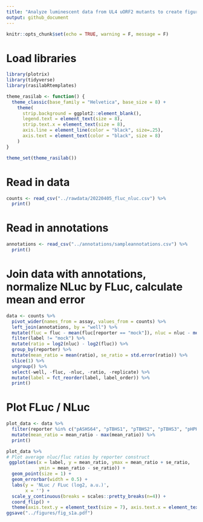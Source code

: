 ```yaml
---
title: "Analyze luminescent data from UL4 uORF2 mutants to create figure S1A"
output: github_document
---
```


```r
knitr::opts_chunk$set(echo = TRUE, warning = F, message = F)
```

# Load libraries

```r
library(plotrix)
library(tidyverse)
library(rasilabRtemplates)

theme_rasilab <- function() {
  theme_classic(base_family = "Helvetica", base_size = 8) +
    theme(
      strip.background = ggplot2::element_blank(),
      legend.text = element_text(size = 8),
      strip.text.x = element_text(size = 8),
      axis.line = element_line(color = "black", size=.25),
      axis.text = element_text(color = "black", size = 8)
    )
}

theme_set(theme_rasilab())
```

# Read in data

```r
counts <- read_csv("../rawdata/20220405_fluc_nluc.csv") %>%
  print()
```

# Read in annotations

```r
annotations <- read_csv("../annotations/sampleannotations.csv") %>%
  print()
```

# Join data with annotations, normalize NLuc by FLuc, calculate mean and error

```r
data <- counts %>% 
  pivot_wider(names_from = assay, values_from = counts) %>%
  left_join(annotations, by = "well") %>%
  mutate(fluc = fluc - mean(fluc[reporter == "mock"]), nluc = nluc - mean(nluc[reporter == "mock"])) %>%
  filter(label != "mock") %>% 
  mutate(ratio = log2(nluc) - log2(fluc)) %>% 
  group_by(reporter) %>% 
  mutate(mean_ratio = mean(ratio), se_ratio = std.error(ratio)) %>%
  slice(1) %>% 
  ungroup() %>% 
  select(-well, -fluc, -nluc, -ratio, -replicate) %>%
  mutate(label = fct_reorder(label, label_order)) %>%
  print()
```

# Plot FLuc / NLuc

```r
plot_data <- data %>%
  filter(reporter %in% c("pASHS64", "pTBHS1", "pTBHS2", "pTBHS3", "pHPHS577", "pHPHS578")) %>%
  mutate(mean_ratio = mean_ratio - max(mean_ratio)) %>%
  print()

plot_data %>%
# Plot average nluc/fluc ratios by reporter construct
 ggplot(aes(x = label, y = mean_ratio, ymax = mean_ratio + se_ratio,
            ymin = mean_ratio - se_ratio)) +  
  geom_point(size = 1) +
  geom_errorbar(width = 0.5) +
  labs(y = 'NLuc / FLuc (log2, a.u.)',
       x = '') +
  scale_y_continuous(breaks = scales::pretty_breaks(n=4)) +
  coord_flip() +
  theme(axis.text.y = element_text(size = 7), axis.text.x = element_text(size = 7))
ggsave("../figures/fig_s1a.pdf")
```